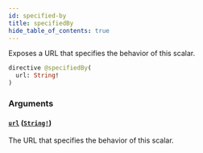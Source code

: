 ```yaml
---
id: specified-by
title: specifiedBy
hide_table_of_contents: true
---
```



Exposes a URL that specifies the behavior of this scalar.

```graphql
directive @specifiedBy(
  url: String!
)
```


### Arguments

#### [`url`](#) ([`String!`](/docs/directory-api-reference/schema/scalars/string))

The URL that specifies the behavior of this scalar.




